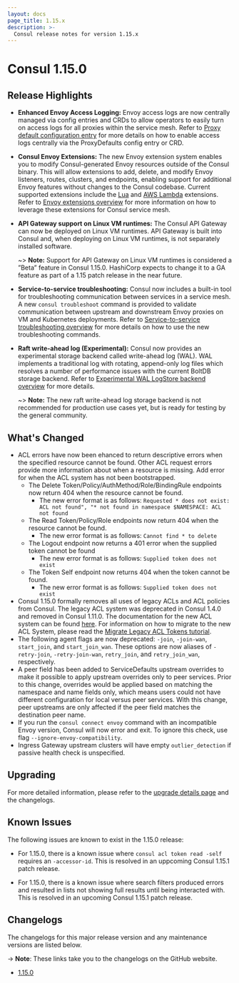 ```yaml
---
layout: docs
page_title: 1.15.x
description: >-
  Consul release notes for version 1.15.x
---
```


# Consul 1.15.0

## Release Highlights

- **Enhanced Envoy Access Logging:** Envoy access logs are now centrally managed via config entries and CRDs to allow operators to easily turn on access logs for all proxies within the service mesh. 
Refer to [Proxy default configuration entry](https://developer.hashicorp.com/consul/docs/connect/config-entries/proxy-defaults) for more details on how to enable access logs centrally via the ProxyDefaults config entry or CRD.  

- **Consul Envoy Extensions:** The new Envoy extension system enables you to modify Consul-generated Envoy resources outside of the Consul binary. This will allow extensions to add, delete, and modify Envoy listeners, routes, clusters, and endpoints, enabling support for additional Envoy features without changes to the Consul codebase. 
Current supported extensions include the [Lua](https://developer.hashicorp.com/consul/docs/connect/proxies/envoy-extensions#lua) and [AWS Lambda](https://developer.hashicorp.com/consul/docs/connect/proxies/envoy-extensions#lambda) extensions. Refer to [Envoy extensions overview](https://developer.hashicorp.com/consul/docs/connect/proxies/envoy-extensions) for more information on how to leverage these extensions for Consul service mesh.  

- **API Gateway support on Linux VM runtimes:** The Consul API Gateway can now be deployed on Linux VM runtimes. API Gateway is built into Consul and, when deploying on Linux VM runtimes, is not separately installed software.

  ~> **Note:** Support for API Gateway on Linux VM runtimes is considered a ”Beta” feature in Consul 1.15.0. HashiCorp expects to change it to a GA feature as part of a 1.15 patch release in the near future.

- **Service-to-service troubleshooting:** Consul now includes a built-in tool for troubleshooting communication between services in a service mesh. A new `consul troubleshoot` command is provided to validate communication between upstream and downstream Envoy proxies on VM and Kubernetes deployments.
Refer to [Service-to-service troubleshooting overview](https://developer.hashicorp.com/consul/docs/troubleshoot/troubleshoot-services) for more details on how to use the new troubleshooting commands. 

- **Raft write-ahead log (Experimental):** Consul now provides an experimental storage backend called write-ahead log (WAL). WAL implements a traditional log with rotating, append-only log files which resolves a number of performance issues with the current BoltDB storage backend. Refer to [Experimental WAL LogStore backend overview](https://developer.hashicorp.com/consul/docs/agent/wal-logstore) for more details.   
  
  ~> **Note:** The new raft write-ahead log storage backend is not recommended for production use cases yet, but is ready for testing by the general community. 

## What's Changed

- ACL errors have now been ehanced to return descriptive errors when the specified resource cannot be found. Other ACL request errors provide more information about when a resource is missing. Add error for when the ACL system has not been bootstrapped.
  - The Delete Token/Policy/AuthMethod/Role/BindingRule endpoints now return 404 when the resource cannot be found.
    - The new error format is as follows: `Requested * does not exist: ACL not found", "* not found in namespace $NAMESPACE: ACL not found`
  - The Read Token/Policy/Role endpoints now return 404 when the resource cannot be found.
    - The new error format is as follows: `Cannot find * to delete`
  - The Logout endpoint now returns a 401 error when the supplied token cannot be found
    - The new error format is as follows: `Supplied token does not exist`
  - The Token Self endpoint now returns 404 when the token cannot be found.
    - The new error format is as follows: `Supplied token does not exist`
- Consul 1.15.0 formally removes all uses of legacy ACLs and ACL policies from Consul. The legacy ACL system was deprecated in Consul 1.4.0 and removed in Consul 1.11.0. The documentation for the new ACL system can be found [here](https://developer.hashicorp.com/consul/docs/v1.14.x/security/acl). For information on how to migrate to the new ACL System, please read the [Migrate Legacy ACL Tokens tutorial](https://learn.hashicorp.com/consul/day-2-agent-authentication/migrate-acl-tokens).
- The following agent flags are now deprecated: `-join`, `-join-wan`, `start_join`, and `start_join_wan`. These options are now aliases of `-retry-join`, `-retry-join-wan`, `retry_join`, and `retry_join_wan`, respectively. 
- A peer field has been added to ServiceDefaults upstream overrides to make it possible to apply upstream overrides only to peer services. Prior to this change, overrides would be applied based on matching the namespace and name fields only, which means users could not have different configuration for local versus peer services. With this change, peer upstreams are only affected if the peer field matches the destination peer name. 
- If you run the `consul connect envoy` command with an incompatible Envoy version, Consul will now error and exit. To ignore this check, use flag `--ignore-envoy-compatibility`.
- Ingress Gateway upstream clusters will have empty `outlier_detection` if passive health check is unspecified.

## Upgrading

For more detailed information, please refer to the [upgrade details page](/consul/docs/upgrading/upgrade-specific#consul-1-15-0) and the changelogs.

## Known Issues

The following issues are known to exist in the 1.15.0 release:

- For 1.15.0, there is a known issue where `consul acl token read -self` requires an `-accessor-id`. This is resolved in an uppcoming Consul 1.15.1 patch release.

- For 1.15.0, there is a known issue where search filters produced errors and resulted in lists not showing full results until being interacted with. This is resolved in an upcoming Consul 1.15.1 patch release.


## Changelogs

The changelogs for this major release version and any maintenance versions are listed below.

-> **Note**: These links take you to the changelogs on the GitHub website.

- [1.15.0](https://github.com/hashicorp/consul/releases/tag/v1.15.0)